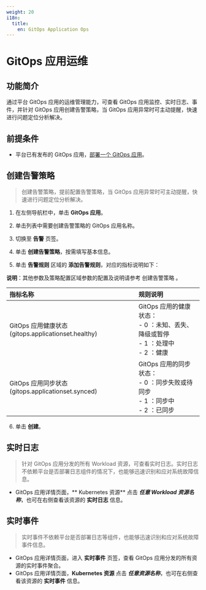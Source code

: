 ```yaml
---
weight: 20
i18n:
  title:
    en: GitOps Application Ops
---
```


# GitOps 应用运维

## 功能简介

通过平台 GitOps 应用的运维管理能力，可查看 GitOps 应用监控、实时日志、事件，并针对 GitOps 应用创建告警策略，当 GitOps 应用异常时可主动提醒，快速进行问题定位分析解决。

## 前提条件 

- 平台已有发布的 GitOps 应用，[部署一个 GitOps 应用](../../how_to/deploy_gitops_app.mdx)。


## 创建告警策略
> 创建告警策略，提前配置告警策略，当 GitOps 应用异常时可主动提醒，快速进行问题定位分析解决。

1. 在左侧导航栏中，单击 **GitOps 应用**。

2. 单击列表中需要创建告警策略的 GitOps 应用名称。

3. 切换至 **告警** 页签。

4. 单击 **创建告警策略**，按需填写基本信息。

5. 单击 **告警规则** 区域的 **添加告警规则**，对应的指标说明如下：

**说明**：其他参数及策略配置区域参数的配置及说明请参考 创建告警策略 。

| **指标名称** | **规则说明** |
| :----- | :--------------------------------- |
| GitOps 应用健康状态 (gitops.applicationset.healthy) | GitOps 应用的健康状态：<br/> - 0 ：未知、丢失、降级或暂停 <br/> - 1 ：处理中 <br/> - 2 ：健康 |
| GitOps 应用同步状态 (gitops.applicationset.synced) | GitOps 应用的同步状态：<br/> - 0 ：同步失败或待同步 <br/> - 1 ：同步中 <br/> - 2 ：已同步 |

6. 单击 **创建**。

## 实时日志

> 针对 GitOps 应用分发的所有 Workload 资源，可查看实时日志。实时日志不依赖平台是否部署日志组件的情况下，也能够迅速识别和应对系统故障信息。

- GitOps 应用详情页面，** Kubernetes 资源** 点击 ***任意 Workload 资源名称***，也可在右侧查看该资源的 **实时日志** 信息。


## 实时事件

> 实时事件不依赖平台是否部署日志等组件，也能够迅速识别和应对系统故障事件信息。

- GitOps 应用详情页面，进入 **实时事件** 页签，查看 GitOps 应用分发的所有资源的实时事件聚合。
- GitOps 应用详情页面，**Kubernetes 资源** 点击 ***任意资源名称***，也可在右侧查看该资源的 **实时事件** 信息。






